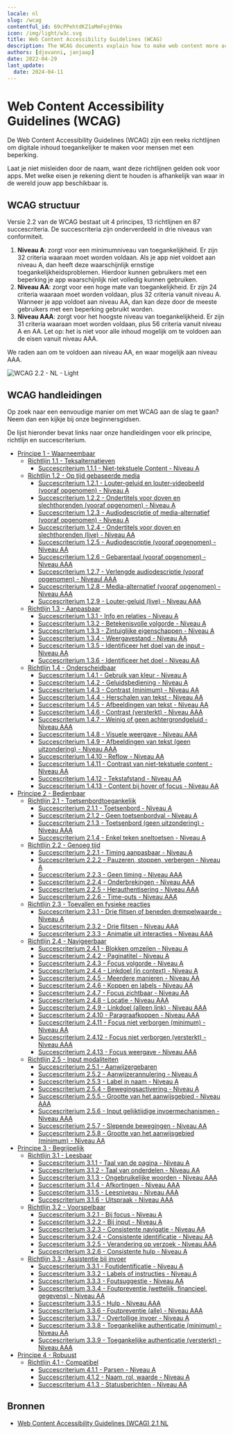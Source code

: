 ```yaml
---
locale: nl
slug: /wcag
contentful_id: 69cPPehtdKZ1aMmFoj0YWa
icon: /img/light/w3c.svg
title: Web Content Accessibility Guidelines (WCAG)
description: The WCAG documents explain how to make web content more accessible to people with disabilities.
authors: [djovanni, janjaap]
date: 2022-04-29
last_update:
  date: 2024-04-11
---
```


# Web Content Accessibility Guidelines (WCAG)

De Web Content Accessibility Guidelines (WCAG) zijn een reeks richtlijnen om digitale inhoud toegankelijker te maken voor mensen met een beperking.

Laat je niet misleiden door de naam, want deze richtlijnen gelden ook voor apps. Met welke eisen je rekening dient te houden is afhankelijk van waar in de wereld jouw app beschikbaar is.

<LinkList title="List of international standards" isHighlighted={true}>
  <LinkListItem
    url="/nl/richtlijnen/en-301-549"
    title="EN 301 549 overzicht"
    appearance="link"
    label="EN 301 549"
    description="EN 301 549 is de Europese norm die eisen beschrijft waaraan apps moeten voldoen om toegankelijk te zijn."
    image="/img/light/eu-flag.svg"
    alt="De vlag van de Europese Unie"
  />
  <LinkListItem
    url="/nl/richtlijnen/section-508"
    title="Section 508 overzicht"
    appearance="link"
    label="Section 508"
    description="Sectie 508 vereist dat federale agentschappen van de Verenigde Staten hun apps voor iedereen toegankelijk maken."
    image="/img/light/us-flag.svg"
    alt="De vlag van de Verenigde Staten van Amerika"
  />
</LinkList>

## WCAG structuur

Versie 2.2 van de WCAG bestaat uit 4 principes, 13 richtlijnen en 87 succescriteria. De succescriteria zijn onderverdeeld in drie niveaus van conformiteit.

1. **Niveau A**: zorgt voor een minimumniveau van toegankelijkheid. Er zijn 32 criteria waaraan moet worden voldaan. Als je app niet voldoet aan niveau A, dan heeft deze waarschijnlijk ernstige toegankelijkheidsproblemen. Hierdoor kunnen gebruikers met een beperking je app waarschijnlijk niet volledig kunnen gebruiken.
2. **Niveau AA**: zorgt voor een hoge mate van toegankelijkheid. Er zijn 24 criteria waaraan moet worden voldaan, plus 32 criteria vanuit niveau A. Wanneer je app voldoet aan niveau AA, dan kan deze door de meeste gebruikers met een beperking gebruikt worden.
3. **Niveau AAA**: zorgt voor het hoogste niveau van toegankelijkheid. Er zijn 31 criteria waaraan moet worden voldaan, plus 56 criteria vanuit niveau A en AA. Let op: het is niet voor alle inhoud mogelijk om te voldoen aan de eisen vanuit niveau AAA.

We raden aan om te voldoen aan niveau AA, en waar mogelijk aan niveau AAA.

<Image src="/img/light/WCAG 2.2 - NL - Light.svg" dark="/img/dark/WCAG 2.2 - NL - Dark.svg" alt="WCAG 2.2 - NL - Light"/>

## WCAG handleidingen

Op zoek naar een eenvoudige manier om met WCAG aan de slag te gaan? Neem dan een kijkje bij onze beginnersgidsen.

<LinkList title="WCAG Beginners Link List" isHighlighted={true}>
  <LinkListItem
    url="/nl/richtlijnen/wcag-beginners-gids"
    title="WCAG beginnersgids"
    appearance="link"
    label="WCAG beginnersgids"
    description="Voor het eerst aan de slag met WCAG? Start hier."
    image="/img/light/Ontwikkeling.svg"
    alt="Ontwikkeling"
  />
  <LinkListItem
    url="/nl/richtlijnen/beginnersgids-toegankelijkheid-testen"
    title="Beginnersgids toegankelijkheid testen"
    appearance="link"
    label="Beginnersgids toegankelijkheid testen"
    description="Hoe test je zelf of je app toegankelijk is?"
    image="/img/light/features.svg"
    alt="Features icon"
  />
  <LinkListItem
    url="/nl/handboek"
    title="Handboek app toegankelijkheid"
    appearance="link"
    label="Handboek app toegankelijkheid"
    description="Ons handboek is ontworpen om jou op eenvoudige wijze de basisprincipes van app toegankelijkheid te leren."
    image="/img/light/handbook.svg"
    alt="Handboek icoontje"
  />
</LinkList>

De lijst hieronder bevat links naar onze handleidingen voor elk principe, richtlijn en succescriterium.

- [Principe 1 - Waarneembaar](/nl/richtlijnen/wcag/principe-1)
    - [Richtlijn 1.1 - Teksalternatieven](/nl/richtlijnen/wcag/richtlijn-1-1)
        - [Succescriterium 1.1.1 - Niet-tekstuele Content - Niveau A](/nl/richtlijnen/wcag/succescriterium-1-1-1)
    - [Richtlijn 1.2 - Op tijd gebaseerde media](/nl/richtlijnen/wcag/richtlijn-1-2)
        - [Succescriterium 1.2.1 - Louter-geluid en louter-videobeeld (vooraf opgenomen) - Niveau A](/nl/richtlijnen/wcag/succescriterium-1-2-1)
        - [Succescriterium 1.2.2 - Ondertitels voor doven en slechthorenden (vooraf opgenomen) - Niveau A](/nl/richtlijnen/wcag/succescriterium-1-2-2)
        - [Succescriterium 1.2.3 - Audiodescriptie of media-alternatief (vooraf opgenomen) - Niveau A](/nl/richtlijnen/wcag/succescriterium-1-2-3)
        - [Succescriterium 1.2.4 - Ondertitels voor doven en slechthorenden (live) - Niveau AA](/nl/richtlijnen/wcag/succescriterium-1-2-4)
        - [Succescriterium 1.2.5 - Audiodescriptie (vooraf opgenomen) - Niveau AA](/nl/richtlijnen/wcag/succescriterium-1-2-5)
        - [Succescriterium 1.2.6 - Gebarentaal (vooraf opgenomen) - Niveau AAA](/nl/richtlijnen/wcag/succescriterium-1-2-6)
        - [Succescriterium 1.2.7 - Verlengde audiodescriptie (vooraf opgenomen) - Niveaul AAA](/nl/richtlijnen/wcag/succescriterium-1-2-7)
        - [Succescriterium 1.2.8 - Media-alternatief (vooraf opgenomen) - Niveau AAA](/nl/richtlijnen/wcag/succescriterium-1-2-8)
        - [Succescriterium 1.2.9 - Louter-geluid (live) - Niveau AAA](/nl/richtlijnen/wcag/succescriterium-1-2-9)
    - [Richtlijn 1.3 - Aanpasbaar](/nl/richtlijnen/wcag/richtlijn-1-3)
        - [Succescriterium 1.3.1 - Info en relaties - Niveau A](/nl/richtlijnen/wcag/succescriterium-1-3-1)
        - [Succescriterium 1.3.2 - Betekenisvolle volgorde - Niveau A](/nl/richtlijnen/wcag/succescriterium-1-3-2)
        - [Succescriterium 1.3.3 - Zintuiglijke eigenschappen - Niveau A](/nl/richtlijnen/wcag/succescriterium-1-3-3)
        - [Succescriterium 1.3.4 - Weergavestand - Niveau AA](/nl/richtlijnen/wcag/succescriterium-1-3-4)
        - [Succescriterium 1.3.5 - Identificeer het doel van de input - Niveau AA](/nl/richtlijnen/wcag/succescriterium-1-3-5)
        - [Succescriterium 1.3.6 - Identificeer het doel - Niveau AA](/nl/richtlijnen/wcag/succescriterium-1-3-6)
    - [Richtlijn 1.4 - Onderscheidbaar](/nl/richtlijnen/wcag/richtlijn-1-4)
        - [Succescriterium 1.4.1 - Gebruik van kleur - Niveau A](/nl/richtlijnen/wcag/succescriterium-1-4-1)
        - [Succescriterium 1.4.2 - Geluidsbediening -  Niveau A](/nl/richtlijnen/wcag/succescriterium-1-4-2)
        - [Succescriterium 1.4.3 - Contrast (minimum) - Niveau AA](/nl/richtlijnen/wcag/succescriterium-1-4-3)
        - [Succescriterium 1.4.4 - Herschalen van tekst - Niveau AA](/nl/richtlijnen/wcag/succescriterium-1-4-4)
        - [Succescriterium 1.4.5 - Afbeeldingen van tekst - Niveau AA](/nl/richtlijnen/wcag/succescriterium-1-4-5)
        - [Succescriterium 1.4.6 - Contrast (versterkt) - Niveau AAA](/nl/richtlijnen/wcag/succescriterium-1-4-6)
        - [Succescriterium 1.4.7 - Weinig of geen achtergrondgeluid - Niveau AAA](/nl/richtlijnen/wcag/succescriterium-1-4-7)
        - [Succescriterium 1.4.8 - Visuele weergave  - Niveau  AAA](/nl/richtlijnen/wcag/succescriterium-1-4-8)
        - [Succescriterium 1.4.9 - Afbeeldingen van tekst (geen uitzondering) - Niveau AAA](/nl/richtlijnen/wcag/succescriterium-1-4-9)
        - [Succescriterium 1.4.10 - Reflow - Niveau AA](/nl/richtlijnen/wcag/succescriterium-1-4-10)
        - [Succescriterium 1.4.11 - Contrast van niet-tekstuele content - Niveau AA](/nl/richtlijnen/wcag/succescriterium-1-4-11)
        - [Succescriterium 1.4.12 - Tekstafstand - Niveau AA](/nl/richtlijnen/wcag/succescriterium-1-4-12)
        - [Succescriterium 1.4.13 - Content bij hover of focus - Niveau AA](/nl/richtlijnen/wcag/succescriterium-1-4-13)
- [Principe 2 - Bedienbaar](/nl/richtlijnen/wcag/principe-2)
    - [Richtlijn 2.1 - Toetsenbordtoegankelijk](/nl/richtlijnen/wcag/richtlijn-2-1)
        - [Succescriterium 2.1.1 - Toetsenbord - Niveau A](/nl/richtlijnen/wcag/succescriterium-2-1-1)
        - [Succescriterium 2.1.2 - Geen toetsenbordval - Niveau A](/nl/richtlijnen/wcag/succescriterium-2-1-2)
        - [Succescriterium 2.1.3 - Toetsenbord (geen uitzondering) - Niveau AAA](/nl/richtlijnen/wcag/succescriterium-2-1-3)
        - [Succescriterium 2.1.4 - Enkel teken sneltoetsen - Niveau A](/nl/richtlijnen/wcag/succescriterium-2-1-4)
    - [Richtlijn 2.2 - Genoeg tijd](/nl/richtlijnen/wcag/richtlijn-2-2)
        - [Succescriterium 2.2.1 - Timing aanpasbaar - Niveau A](/nl/richtlijnen/wcag/succescriterium-2-2-1)
        - [Succescriterium 2.2.2 - Pauzeren, stoppen, verbergen - Niveau A](/nl/richtlijnen/wcag/succescriterium-2-2-2)
        - [Succescriterium 2.2.3 - Geen timing - Niveau AAA](/nl/richtlijnen/wcag/succescriterium-2-2-3)
        - [Succescriterium 2.2.4 - Onderbrekingen - Niveau AAA](/nl/richtlijnen/wcag/succescriterium-2-2-4)
        - [Succescriterium 2.2.5 - Herauthentisering - Niveau AAA](/nl/richtlijnen/wcag/succescriterium-2-2-5)
        - [Succescriterium 2.2.6 - Time-outs - Niveau AAA](/nl/richtlijnen/wcag/succescriterium-2-2-6)
    - [Richtlijn 2.3 - Toevallen en fysieke reacties](/nl/richtlijnen/wcag/richtlijn-2-3)
        - [Succescriterium 2.3.1 - Drie flitsen of beneden drempelwaarde - Niveau A](/nl/richtlijnen/wcag/succescriterium-2-3-1)
        - [Succescriterium 2.3.2 - Drie flitsen - Niveau AAA](/nl/richtlijnen/wcag/succescriterium-2-3-2)
        - [Succescriterium 2.3.3 - Animatie uit interacties - Niveau AAA](/nl/richtlijnen/wcag/succescriterium-2-3-3)
    - [Richtlijn 2.4 - Navigeerbaar](/nl/richtlijnen/wcag/richtlijn-2-4)
        - [Succescriterium 2.4.1 - Blokken omzeilen - Niveau A](/nl/richtlijnen/wcag/succescriterium-2-4-1)
        - [Succescriterium 2.4.2 - Paginatitel - Niveau A](/nl/richtlijnen/wcag/succescriterium-2-4-2)
        - [Succescriterium 2.4.3 - Focus volgorde - Niveau A](/nl/richtlijnen/wcag/succescriterium-2-4-3)
        - [Succescriterium 2.4.4 - Linkdoel (in context) - Niveau  A](/nl/richtlijnen/wcag/succescriterium-2-4-4)
        - [Succescriterium 2.4.5 - Meerdere manieren - Niveau AA](/nl/richtlijnen/wcag/succescriterium-2-4-5)
        - [Succescriterium 2.4.6 - Koppen en labels - Niveau AA](/nl/richtlijnen/wcag/succescriterium-2-4-6)
        - [Succescriterium 2.4.7 - Focus zichtbaar - Niveau AA](/nl/richtlijnen/wcag/succescriterium-2-4-7)
        - [Succescriterium 2.4.8 - Locatie - Niveau AAA](/nl/richtlijnen/wcag/succescriterium-2-4-8)
        - [Succescriterium 2.4.9 - Linkdoel (alleen link) - Niveau  AAA](/nl/richtlijnen/wcag/succescriterium-2-4-9)
        - [Succescriterium 2.4.10 - Paragraafkoppen - Niveau AAA](/nl/richtlijnen/wcag/succescriterium-2-4-10)
        - [Succescriterium 2.4.11 - Focus niet verborgen (minimum) - Niveau AA](/nl/richtlijnen/wcag/succescriterium-2-4-11)
        - [Succescriterium 2.4.12 - Focus niet verborgen (versterkt) - Niveau AAA](/nl/richtlijnen/wcag/succescriterium-2-4-12)
        - [Succescriterium 2.4.13 - Focus weergave - Niveau AAA](/nl/richtlijnen/wcag/succescriterium-2-4-13)
    - [Richtlijn 2.5 - Input modaliteiten](/nl/richtlijnen/wcag/richtlijn-2-5)
        - [Succescriterium 2.5.1 - Aanwijzergebaren](/nl/richtlijnen/wcag/succescriterium-2-5-1)
        - [Succescriterium 2.5.2 - Aanwijzerannulering - Niveau A](/nl/richtlijnen/wcag/succescriterium-2-5-2)
        - [Succescriterium 2.5.3 - Label in naam - Niveau A](/nl/richtlijnen/wcag/succescriterium-2-5-3)
        - [Succescriterium 2.5.4 - Bewegingsactivering - Niveau A](/nl/richtlijnen/wcag/succescriterium-2-5-4)
        - [Succescriterium 2.5.5 - Grootte van het aanwijsgebied - Niveau AAA](/nl/richtlijnen/wcag/succescriterium-2-5-5)
        - [Succescriterium 2.5.6 - Input gelijktijdige invoermechanismen - Niveau AAA](/nl/richtlijnen/wcag/succescriterium-2-5-6)
        - [Succescriterium 2.5.7 - Slepende bewegingen - Niveau AA](/nl/richtlijnen/wcag/succescriterium-2-5-7)
        - [Succescriterium 2.5.8 - Grootte van het aanwijsgebied (minimum) - Niveau AA](/nl/richtlijnen/wcag/succescriterium-2-5-8)
- [Principe 3 - Begrijpelijk](/nl/richtlijnen/wcag/principe-3)
    - [Richtlijn 3.1 - Leesbaar](/nl/richtlijnen/wcag/richtlijn-3-1)
        - [Succescriterium 3.1.1 - Taal van de pagina - Niveau A](/nl/richtlijnen/wcag/succescriterium-3-1-1)
        - [Succescriterium 3.1.2 - Taal van onderdelen - Niveau AA](/nl/richtlijnen/wcag/succescriterium-3-1-2)
        - [Succescriterium 3.1.3 - Ongebruikelijke woorden - Niveau AAA](/nl/richtlijnen/wcag/succescriterium-3-1-3)
        - [Succescriterium 3.1.4 - Afkortingen - Niveau AAA](/nl/richtlijnen/wcag/succescriterium-3-1-4)
        - [Succescriterium 3.1.5 - Leesniveau - Niveau AAA](/nl/richtlijnen/wcag/succescriterium-3-1-5)
        - [Succescriterium 3.1.6 - Uitspraak - Niveau  AAA](/nl/richtlijnen/wcag/succescriterium-3-1-6)
    - [Richtlijn 3.2 - Voorspelbaar](/nl/richtlijnen/wcag/richtlijn-3-2)
        - [Succescriterium 3.2.1 - Bij focus - Niveau A](/nl/richtlijnen/wcag/succescriterium-3-2-1)
        - [Succescriterium 3.2.2 - Bij input - Niveau A](/nl/richtlijnen/wcag/succescriterium-3-2-2)
        - [Succescriterium 3.2.3 - Consistente navigatie - Niveau AA](/nl/richtlijnen/wcag/succescriterium-3-2-3)
        - [Succescriterium 3.2.4 - Consistente identificatie - Niveau AA](/nl/richtlijnen/wcag/succescriterium-3-2-4)
        - [Succescriterium 3.2.5 - Verandering op verzoek - Niveau AAA](/nl/richtlijnen/wcag/succescriterium-3-2-5)
        - [Succescriterium 3.2.6 - Consistente hulp - Niveau A](/nl/richtlijnen/wcag/succescriterium-3-2-6)
    - [Richtlijn 3.3 - Assistentie bij invoer](/nl/richtlijnen/wcag/richtlijn-3-3)
        - [Succescriterium 3.3.1 - Foutidentificatie - Niveau A](/nl/richtlijnen/wcag/succescriterium-3-3-1)
        - [Succescriterium 3.3.2 - Labels of instructies - Niveau A](/nl/richtlijnen/wcag/succescriterium-3-3-2)
        - [Succescriterium 3.3.3 - Foutsuggestie - Niveau AA](/nl/richtlijnen/wcag/succescriterium-3-3-3)
        - [Succescriterium 3.3.4 - Foutpreventie (wettelijk, financieel, gegevens) - Niveau AA](/nl/richtlijnen/wcag/succescriterium-3-3-4)
        - [Succescriterium 3.3.5 - Hulp - Niveau AAA](/nl/richtlijnen/wcag/succescriterium-3-3-5)
        - [Succescriterium 3.3.6 - Foutpreventie (alle) - Niveau AAA](/nl/richtlijnen/wcag/succescriterium-3-3-6)
        - [Succescriterium 3.3.7 - Overtollige invoer - Niveau A](/nl/richtlijnen/wcag/succescriterium-3-3-7)
        - [Succescriterium 3.3.8 - Toegankelijke authenticatie (minimum) - Niveau AA](/nl/richtlijnen/wcag/succescriterium-3-3-8)
        - [Succescriterium 3.3.9 - Toegankelijke authenticatie (versterkt) - Niveau AAA](/nl/richtlijnen/wcag/succescriterium-3-3-9)
- [Principe 4 - Robuust](/nl/richtlijnen/wcag/principe-4)
    - [Richtlijn 4.1 - Compatibel](/nl/richtlijnen/wcag/richtlijn-4-1)
        - [Succescriterium 4.1.1 - Parsen - Niveau A](/nl/richtlijnen/wcag/succescriterium-4-1-1)
        - [Succescriterium 4.1.2 - Naam, rol, waarde - Niveau A](/nl/richtlijnen/wcag/succescriterium-4-1-2)
        - [Succescriterium 4.1.3 - Statusberichten - Niveau AA](/nl/richtlijnen/wcag/succescriterium-4-1-3)

## Bronnen

- [Web Content Accessibility Guidelines (WCAG) 2.1 NL](https://www.w3.org/Translations/WCAG21-nl/)
